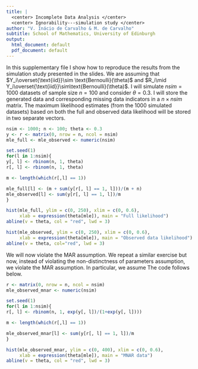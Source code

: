```yaml
---
title: |
  <center> Incomplete Data Analysis </center>
  <center> Ignorability---simulation study </center>
author: "V. Inácio de Carvalho & M. de Carvalho"
subtitle: School of Mathematics, University of Edinburgh
output:
  html_document: default
  pdf_document: default
---
```


In this supplementary file I show how to reproduce the results from the simulation study presented in the slides.  We are assuming that $Y_i\overset{\text{iid}}\sim \text{Bernoulli}(\theta)$ and $R_i\mid Y_i\overset{\text{iid}}\sim\text{Bernoulli}(\theta)$. I will simulate $nsim=1000$ datasets of sample size $n=100$ and consider $\theta=0.3$. I will store the generated data and corresponding missing data indicators in a $n\times nsim$ matrix. The maximum likelihood estimates (from the 1000 simulated datasets) based on both the full and observed data likelihood will be stored in two separate vectors.

```r
nsim <- 1000; n <- 100; theta <- 0.3
y <- r <- matrix(0, nrow = n, ncol = nsim)
mle_full <- mle_observed <- numeric(nsim)

set.seed(1)
for(l in 1:nsim){
y[, l] <- rbinom(n, 1, theta)
r[, l] <- rbinom(n, 1, theta) 

m <- length(which(r[,l] == 1))

mle_full[l] <- (m + sum(y[r[, l] == 1, l]))/(m + n)
mle_observed[l] <- sum(y[r[, l] == 1, l])/m
}

hist(mle_full, ylim = c(0, 250), xlim = c(0, 0.6),
     xlab = expression(theta[mle]), main = "Full likelihood")
abline(v = theta, col = "red", lwd = 3)

hist(mle_observed, ylim = c(0, 250), xlim = c(0, 0.6),
     xlab = expression(theta[mle]), main = "Observed data likelihood")
abline(v = theta, col="red", lwd = 3)
```

We will now violate the MAR assumption. We repeat a similar exercise but now, instead of violating the non-distinctness of parameters assumption, we violate the MAR assumption. In particular, we assume
\begin{equation*}
Y_i\overset{\text{iid}}\sim\text{Bernoulli}(\theta),\quad \text{and}\quad \Pr(R_i=1\mid Y_i)=\frac{e^{Y_i}}{1+e^{Y_i}}.
\end{equation*}
The code follows below.

```r
r <- matrix(0, nrow = n, ncol = nsim)
mle_observed_mnar <- numeric(nsim)

set.seed(1)
for(l in 1:nsim){
r[, l] <- rbinom(n, 1, exp(y[, l])/(1+exp(y[, l]))) 

m <- length(which(r[,l] == 1))

mle_observed_mnar[l] <- sum(y[r[, l] == 1, l])/m
}

hist(mle_observed_mnar, ylim = c(0, 400), xlim = c(0, 0.6),
     xlab = expression(theta[mle]), main = "MNAR data")
abline(v = theta, col = "red", lwd = 3)
```

